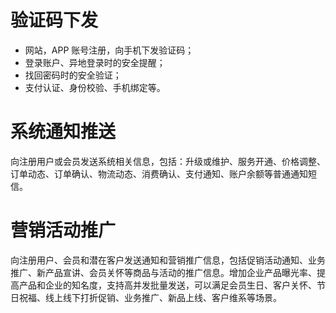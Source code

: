 # **验证码下发**
- 网站，APP 账号注册，向手机下发验证码； 
- 登录账户、异地登录时的安全提醒； 
- 找回密码时的安全验证； 
- 支付认证、身份校验、手机绑定等。

# **系统通知推送**
向注册用户或会员发送系统相关信息，包括：升级或维护、服务开通、价格调整、订单动态、订单确认、物流动态、消费确认、支付通知、账户余额等普通通知短信。

# **营销活动推广**
向注册用户、会员和潜在客户发送通知和营销推广信息，包括促销活动通知、业务推广、新产品宣讲、会员关怀等商品与活动的推广信息。增加企业产品曝光率、提高产品和企业的知名度，支持高并发批量发送，可以满足会员生日、客户关怀、节日祝福、线上线下打折促销、业务推广、新品上线、客户维系等场景。



